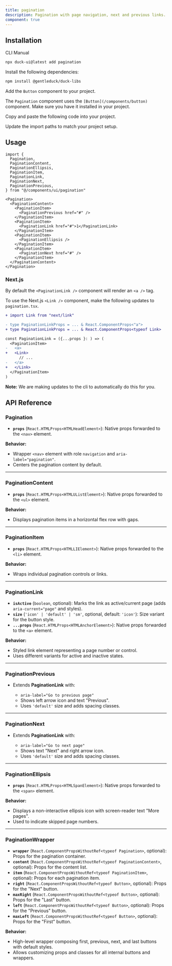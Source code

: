```yaml
---
title: pagination
description: Pagination with page navigation, next and previous links.
component: true
---
```


<ComponentPreview
  name="pagination-1"
  description="A pagination with previous and next links."
/>

## Installation

<Tabs defaultValue="cli">

<TabsList>
  <TabsTrigger value="cli">CLI</TabsTrigger>
  <TabsTrigger value="manual">Manual</TabsTrigger>
</TabsList>
<TabsContent value="cli">

```bash
npx duck-ui@latest add pagination
```

</TabsContent>

<TabsContent value="manual">

<Steps>

<Step>Install the following dependencies:</Step>

```bash
npm install @gentleduck/duck-libs
```

<Step>Add the `Button` component to your project.</Step>

The `Pagination` component uses the `[Button](/components/button)` component. Make sure you have it installed in your project.

<Step>Copy and paste the following code into your project.</Step>

<ComponentSource name="pagination"  />

<Step>Update the import paths to match your project setup.</Step>

</Steps>

</TabsContent>

</Tabs>

## Usage

```tsx showLineNumbers
import {
  Pagination,
  PaginationContent,
  PaginationEllipsis,
  PaginationItem,
  PaginationLink,
  PaginationNext,
  PaginationPrevious,
} from "@/components/ui/pagination"
```

```tsx showLineNumbers
<Pagination>
  <PaginationContent>
    <PaginationItem>
      <PaginationPrevious href="#" />
    </PaginationItem>
    <PaginationItem>
      <PaginationLink href="#">1</PaginationLink>
    </PaginationItem>
    <PaginationItem>
      <PaginationEllipsis />
    </PaginationItem>
    <PaginationItem>
      <PaginationNext href="#" />
    </PaginationItem>
  </PaginationContent>
</Pagination>
```

### Next.js

By default the `<PaginationLink />` component will render an `<a />` tag.

To use the Next.js `<Link />` component, make the following updates to `pagination.tsx`.

```diff showLineNumbers /typeof Link/ {1}
+ import Link from "next/link"

- type PaginationLinkProps = ... & React.ComponentProps<"a">
+ type PaginationLinkProps = ... & React.ComponentProps<typeof Link>

const PaginationLink = ({...props }: ) => (
  <PaginationItem>
-   <a>
+   <Link>
      // ...
-   </a>
+   </Link>
  </PaginationItem>
)

```

<Callout className="mt-6">

**Note:** We are making updates to the cli to automatically do this for you.

</Callout>

## API Reference

### **Pagination**

* **`props`** (`React.HTMLProps<HTMLHeadElement>`): Native props forwarded to the `<nav>` element.

**Behavior:**

* Wrapper `<nav>` element with role `navigation` and `aria-label="pagination"`.
* Centers the pagination content by default.

---

### **PaginationContent**

* **`props`** (`React.HTMLProps<HTMLUListElement>`): Native props forwarded to the `<ul>` element.

**Behavior:**

* Displays pagination items in a horizontal flex row with gaps.

---

### **PaginationItem**

* **`props`** (`React.HTMLProps<HTMLLIElement>`): Native props forwarded to the `<li>` element.

**Behavior:**

* Wraps individual pagination controls or links.

---

### **PaginationLink**

* **`isActive`** (`boolean`, optional): Marks the link as active/current page (adds `aria-current="page"` and styles).
* **`size`** (`'icon' | 'default' | 'sm'`, optional, default: `'icon'`): Size variant for the button style.
* **`...props`** (`React.HTMLProps<HTMLAnchorElement>`): Native props forwarded to the `<a>` element.

**Behavior:**

* Styled link element representing a page number or control.
* Uses different variants for active and inactive states.

---

### **PaginationPrevious**

* Extends **PaginationLink** with:

  * `aria-label="Go to previous page"`
  * Shows left arrow icon and text "Previous".
  * Uses `'default'` size and adds spacing classes.

---

### **PaginationNext**

* Extends **PaginationLink** with:

  * `aria-label="Go to next page"`
  * Shows text "Next" and right arrow icon.
  * Uses `'default'` size and adds spacing classes.

---

### **PaginationEllipsis**

* **`props`** (`React.HTMLProps<HTMLSpanElement>`): Native props forwarded to the `<span>` element.

**Behavior:**

* Displays a non-interactive ellipsis icon with screen-reader text "More pages".
* Used to indicate skipped page numbers.

---

### **PaginationWrapper**

* **`wrapper`** (`React.ComponentPropsWithoutRef<typeof Pagination>`, optional): Props for the pagination container.
* **`content`** (`React.ComponentPropsWithoutRef<typeof PaginationContent>`, optional): Props for the content list.
* **`item`** (`React.ComponentPropsWithoutRef<typeof PaginationItem>`, optional): Props for each pagination item.
* **`right`** (`React.ComponentPropsWithoutRef<typeof Button>`, optional): Props for the "Next" button.
* **`maxRight`** (`React.ComponentPropsWithoutRef<typeof Button>`, optional): Props for the "Last" button.
* **`left`** (`React.ComponentPropsWithoutRef<typeof Button>`, optional): Props for the "Previous" button.
* **`maxLeft`** (`React.ComponentPropsWithoutRef<typeof Button>`, optional): Props for the "First" button.

**Behavior:**

* High-level wrapper composing first, previous, next, and last buttons with default styles.
* Allows customizing props and classes for all internal buttons and wrappers.

